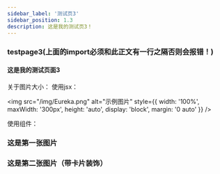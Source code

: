 ```yaml
---
sidebar_label: '测试页3'
sidebar_position: 1.3
description: 这是我的测试页3！
---
```

<!-- import 语句必须放在这里 -->

### testpage3(上面的import必须和此正文有一行之隔否则会报错！)

#### 这是我的测试页面3
关于图片大小：
使用jsx：

<img
  src="/img/Eureka.png"
  alt="示例图片"
  style={{
    width: '100%',
    maxWidth: '300px',
    height: 'auto',
    display: 'block',
    margin: '0 auto'
  }}
/>

使用组件：
<div style={{
  display: 'flex',
  flexDirection: 'column',
  gap: '10px',
}}>
  <h3>这是第一张图片</h3>
  <CardImg src="/img/example.jpg" alt="示例图1" isCenter={true} />
  <h3>这是第二张图片（带卡片装饰）</h3>
  <CardImg src="/img/example.jpg" alt="示例图2" isCenter={true} isBoxed={true} />
</div>
